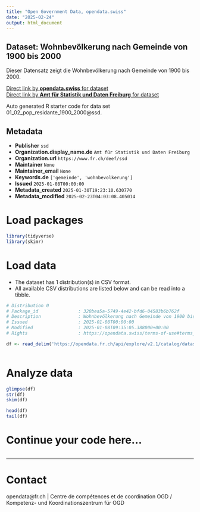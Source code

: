 ```yaml
---
title: "Open Government Data, opendata.swiss"
date: "2025-02-24"
output: html_document
---
```


## Dataset: Wohnbevölkerung nach Gemeinde von 1900 bis 2000

Dieser Datensatz zeigt die Wohnbevölkerung nach Gemeinde von 1900 bis 2000.

[Direct link by **opendata.swiss** for dataset](https://opendata.swiss/de/dataset/wohnbevolkerung-nach-gemeinde-von-1900-bis-2000)<br>
[Direct link by **Amt für Statistik und Daten Freiburg** for dataset](https://opendata.fr.ch/explore/dataset/01_02_pop_residante_1900_2000/)

Auto generated R starter code for data set 01_02_pop_residante_1900_2000@ssd.

## Metadata

- **Publisher** `ssd`
- **Organization.display_name.de** `Amt für Statistik und Daten Freiburg`
- **Organization.url** `https://www.fr.ch/deef/ssd`
- **Maintainer** `None`
- **Maintainer_email** `None`
- **Keywords.de** `['gemeinde', 'wohnbevolkerung']`
- **Issued** `2025-01-08T00:00:00`
- **Metadata_created** `2025-01-30T19:23:10.630770`
- **Metadata_modified** `2025-02-23T04:03:08.405014`


# Load packages

```r

library(tidyverse)
library(skimr)

```

# Load data

-   The dataset has 1 distribution(s) in CSV format.
-   All available CSV distributions are listed below and can be read into a tibble.

```r

# Distribution 0
# Package_id               : 320bea5a-5749-4e42-bfd6-04583b6b762f
# Description              : Wohnbevölkerung nach Gemeinde von 1900 bis 2000 (csv)
# Issued                   : 2025-01-08T00:00:00
# Modified                 : 2025-01-08T09:35:05.388000+00:00
# Rights                   : https://opendata.swiss/terms-of-use#terms_by

df <- read_delim('https://opendata.fr.ch/api/explore/v2.1/catalog/datasets/01_02_pop_residante_1900_2000/exports/csv?use_labels=true')



```

# Analyze data

```r

glimpse(df)
str(df)
skim(df)

head(df)
tail(df)

```

# Continue your code here...

```r

```

------------------------------------------------------------------------

# Contact

opendata@fr.ch | Centre de compétences et de coordination OGD / Kompetenz- und Koordinationszentrum für OGD
